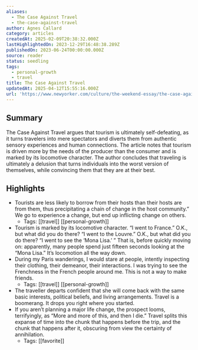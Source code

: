```yaml
---
aliases:
  - The Case Against Travel
  - the-case-against-travel
author: Agnes Callard
category: articles
createdAt: 2025-02-09T20:38:32.000Z
lastHighlightedOn: 2023-12-29T16:48:38.289Z
publishedOn: 2023-06-24T00:00:00.000Z
source: reader
status: seedling
tags:
  - personal-growth
  - travel
title: The Case Against Travel
updatedAt: 2025-04-12T15:55:16.000Z
url: 'https://www.newyorker.com/culture/the-weekend-essay/the-case-against-travel'
---
```

## Summary

The Case Against Travel argues that tourism is ultimately self-defeating, as it turns travelers into mere spectators and diverts them from authentic sensory experiences and human connections. The article notes that tourism is driven more by the needs of the producer than the consumer and is marked by its locomotive character. The author concludes that traveling is ultimately a delusion that turns individuals into the worst version of themselves, while convincing them that they are at their best.

## Highlights

- Tourists are less likely to borrow from their hosts than their hosts are from them, thus precipitating a chain of change in the host community.” We go to experience a change, but end up inflicting change on others.
    - Tags: [[travel]] [[personal-growth]]
- Tourism is marked by its locomotive character. “I went to France.” O.K., but what did you do there? “I went to the Louvre.” O.K., but what did you do there? “I went to see the ‘Mona Lisa.’ ” That is, before quickly moving on: apparently, many people spend just fifteen seconds looking at the “Mona Lisa.” It’s locomotion all the way down.
- During my Paris wanderings, I would stare at people, intently inspecting their clothing, their demeanor, their interactions. I was trying to see the Frenchness in the French people around me. This is not a way to make friends.
    - Tags: [[travel]] [[personal-growth]]
- The traveller departs confident that she will come back with the same basic interests, political beliefs, and living arrangements. Travel is a boomerang. It drops you right where you started.
- If you aren’t planning a major life change, the prospect looms, terrifyingly, as “More and more of this, and then I die.” Travel splits this expanse of time into the chunk that happens before the trip, and the chunk that happens after it, obscuring from view the certainty of annihilation.
    - Tags: [[favorite]]
